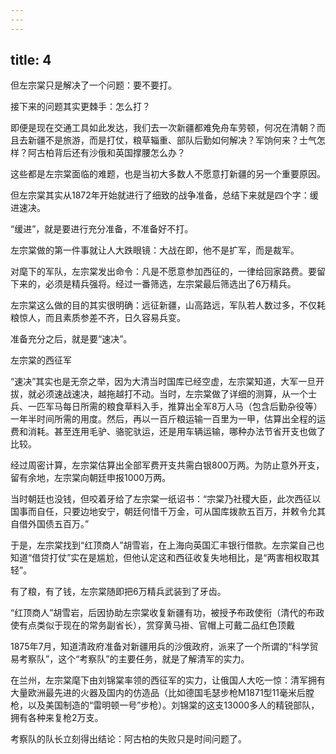 ```yaml
---
---
---
```

title: 4
---



但左宗棠只是解决了一个问题：要不要打。

接下来的问题其实更棘手：怎么打？

即便是现在交通工具如此发达，我们去一次新疆都难免舟车劳顿，何况在清朝？而且去新疆不是旅游，而是打仗，粮草辎重、部队后勤如何解决？军饷何来？士气怎样？阿古柏背后还有沙俄和英国撑腰怎么办？

这些都是左宗棠面临的难题，也是当初大多数人不愿意打新疆的另一个重要原因。

但左宗棠其实从1872年开始就进行了细致的战争准备，总结下来就是四个字：缓进速决。

“缓进”，就是要进行充分准备，不准备好不打。

左宗棠做的第一件事就让人大跌眼镜：大战在即，他不是扩军，而是裁军。

对麾下的军队，左宗棠发出命令：凡是不愿意参加西征的，一律给回家路费。要留下来的，必须是精兵强将。经过一番筛选，左宗棠最后筛选出了6万精兵。

左宗棠这么做的目的其实很明确：远征新疆，山高路远，军队若人数过多，不仅耗粮惊人，而且素质参差不齐，日久容易兵变。

准备充分之后，就是要“速决”。

左宗棠的西征军



“速决”其实也是无奈之举，因为大清当时国库已经空虚，左宗棠知道，大军一旦开拔，就必须速战速决，越拖越打不动。当时，左宗棠做了详细的测算，从一个士兵、一匹军马每日所需的粮食草料入手，推算出全军8万人马（包含后勤杂役等）一年半时间所需的用度。然后，再以一百斤粮运输一百里为一甲，估算出全程的运费和消耗。甚至连用毛驴、骆驼驮运，还是用车辆运输，哪种办法节省开支也做了比较。

经过周密计算，左宗棠估算出全部军费开支共需白银800万两。为防止意外开支，留有余地，左宗棠向朝廷申报1000万两。

当时朝廷也没钱，但咬着牙给了左宗棠一纸诏书：“宗棠乃社稷大臣，此次西征以国事而自任，只要边地安宁，朝廷何惜千万金，可从国库拨款五百万，并敕令允其自借外国债五百万。”

于是，左宗棠找到“红顶商人”胡雪岩，在上海向英国汇丰银行借款。左宗棠自己也知道“借贷打仗”实在是尴尬，但他认定这和西征收复失地相比，是“两害相权取其轻”。

有了粮，有了钱，左宗棠随即把6万精兵武装到了牙齿。

“红顶商人”胡雪岩，后因协助左宗棠收复新疆有功，被授予布政使衔（清代的布政使有点类似于现在的常务副省长），赏穿黄马褂、官帽上可戴二品红色顶戴



1875年7月，知道清政府准备对新疆用兵的沙俄政府，派来了一个所谓的“科学贸易考察队”，这个“考察队”的主要任务，就是了解清军的实力。

在兰州，左宗棠麾下由刘锦棠率领的西征军的实力，让俄国人大吃一惊：清军拥有大量欧洲最先进的火器及国内的仿造品（比如德国毛瑟步枪M1871型11毫米后膛枪，以及美国制造的“雷明顿一号”步枪）。刘锦棠的这支13000多人的精锐部队，拥有各种来复枪2万支。

考察队的队长立刻得出结论：阿古柏的失败只是时间问题了。